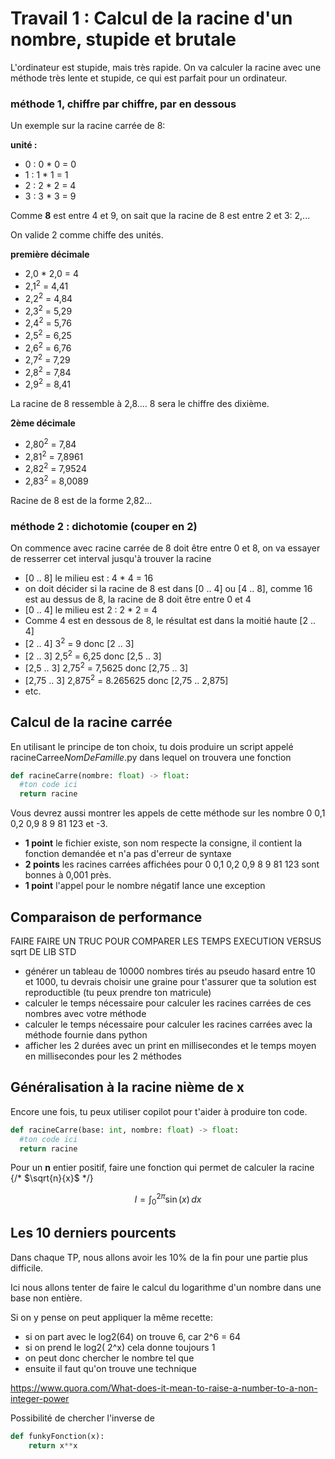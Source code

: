 # Travail 1 : Calcul de la racine d'un nombre, stupide et brutale

L'ordinateur est stupide, mais très rapide. On va calculer la racine
avec une méthode très lente et stupide, ce qui est parfait pour un ordinateur.

### méthode 1, chiffre par chiffre, par en dessous

Un exemple sur la racine carrée de 8:

**unité :**
- 0 : 0 * 0 = 0
- 1 : 1 * 1 = 1
- 2 : 2 * 2 = 4
- 3 : 3 * 3 = 9

Comme **8** est entre 4 et 9, on sait que la racine de 8
est entre 2 et 3: 2,...

On valide 2 comme chiffe des unités.

**première décimale**
- 2,0 * 2,0 = 4
- 2,1<sup>2</sup> = 4,41
- 2,2<sup>2</sup> = 4,84
- 2,3<sup>2</sup> = 5,29
- 2,4<sup>2</sup> = 5,76
- 2,5<sup>2</sup> = 6,25
- 2,6<sup>2</sup> = 6,76
- 2,7<sup>2</sup> = 7,29
- 2,8<sup>2</sup> = 7,84
- 2,9<sup>2</sup> = 8,41

La racine de 8 ressemble à 2,8.... 8 sera le chiffre des dixième.

**2ème décimale**
- 2,80<sup>2</sup> = 7,84
- 2,81<sup>2</sup> = 7,8961
- 2,82<sup>2</sup> = 7,9524
- 2,83<sup>2</sup> = 8,0089

Racine de 8 est de la forme 2,82...

### méthode 2 : dichotomie (couper en 2)
On commence avec racine carrée de 8 doit être entre 0 et 8, on va essayer de resserrer cet interval jusqu'à trouver la racine
- [0 .. 8] le milieu est : 4 * 4 = 16
- on doit décider si la racine de 8 est dans [0 .. 4] ou [4 .. 8], comme 16 est au dessus de 8, la racine de 8 doit être entre 0 et 4
- [0 .. 4] le milieu est 2 : 2 * 2 = 4
- Comme 4 est en dessous de 8, le résultat est dans la moitié haute [2 .. 4]
- [2 .. 4] 3<sup>2</sup> = 9 donc [2 .. 3]
- [2 .. 3] 2,5<sup>2</sup> = 6,25 donc [2,5 .. 3]
- [2,5 .. 3] 2,75<sup>2</sup> = 7,5625 donc [2,75 .. 3]
- [2,75 .. 3] 2,875<sup>2</sup> = 8.265625 donc [2,75 .. 2,875]
- etc.

## Calcul de la racine carrée

En utilisant le principe de ton choix, tu dois produire un script
appelé racineCarree*NomDeFamille*.py dans lequel on trouvera une fonction
```python
def racineCarre(nombre: float) -> float:
  #ton code ici
  return racine
```
Vous devrez aussi montrer les appels de cette méthode sur les nombre 0 0,1 0,2 0,9 8 9 81 123 et -3.

- **1 point** le fichier existe, son nom respecte la consigne, il contient la fonction demandée et n'a pas d'erreur de syntaxe
- **2 points** les racines carrées affichées pour 0 0,1 0,2 0,9 8 9 81 123 sont bonnes à 0,001 près.
- **1 point** l'appel pour le nombre négatif lance une exception

## Comparaison de performance

FAIRE FAIRE UN TRUC POUR COMPARER LES TEMPS EXECUTION VERSUS sqrt DE LIB STD
- générer un tableau de 10000 nombres tirés au pseudo hasard entre 10 et 1000, tu devrais choisir une graine pour t'assurer que ta solution est reproductible (tu peux prendre ton matricule)
- calculer le temps nécessaire pour calculer les racines carrées de ces nombres avec votre méthode
- calculer le temps nécessaire pour calculer les racines carrées avec la méthode fournie dans python
- afficher les 2 durées avec un print en millisecondes et le temps moyen en millisecondes pour les 2 méthodes

## Généralisation à la racine nième de x

Encore une fois, tu peux utiliser copilot pour t'aider à produire ton code.

```python
def racineCarre(base: int, nombre: float) -> float:
  #ton code ici
  return racine
```

Pour un **n** entier positif, faire une fonction qui permet de calculer la racine
{/* $\sqrt{n}{x}$ */}

$$
I = \int_0^{2\pi} \sin(x)\,dx
$$


## Les 10 derniers pourcents

Dans chaque TP, nous allons avoir les 10% de la fin pour une partie plus difficile.

Ici nous allons tenter de faire le calcul du logarithme d'un nombre dans une base non entière.

Si on y pense on peut appliquer la même recette:
- si on part avec le log2(64) on trouve 6, car 2^6 = 64
- si on prend le log2( 2^x) cela donne toujours 1
- on peut donc chercher le nombre tel que
- ensuite il faut qu'on trouve une technique

https://www.quora.com/What-does-it-mean-to-raise-a-number-to-a-non-integer-power

Possibilité de chercher l'inverse de
```python
def funkyFonction(x):
    return x**x
```